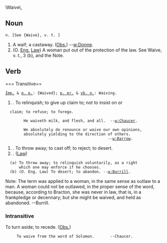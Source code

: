 \Waive\,
==Noun==

 n. [See {Waive}, v. t. ]
# A waif; a castaway. ([[Obs.]]) --[[w:Donne]].
# (O. [[Eng.]] [[Law]]) A woman put out of the protection of the   law. See Waive, v. t., 3 (b), and the Note.

==Verb==
=== Transitive==
 [[Imp.]] & [[p. p.]]: {Waived}; [[p. pr.]] & [[vb. n.]]: Waiving.

#. To relinquish; to give up claim to; not to insist on or
   claim; to refuse; to forego.

         He waiveth milk, and flesh, and all.  --[[w:Chaucer]].

         We absolutely do renounce or waive our own opinions,
         absolutely yielding to the direction of others.
                                              --[[w:Barrow]].
#. To throw away; to cast off; to reject; to desert.
#. ([[Law]])
   (a) To throw away; to relinquish voluntarily, as a right
       which one may enforce if he chooses.
   (b) (O. Eng. Law) To desert; to abandon. --[[w:Burrill]].

Note: The term was applied to a woman, in the same sense as      outlaw to a man. A woman could not be outlawed, in the proper sense of the word, because, according to Bracton, she was never in law, that is, in a  frankpledge or decennary; but she might be waived, and held as abandoned. --Burrill.

===Intransitive===

To turn aside; to recede. ([[Obs.]])

      To waive from the word of Solomon.       --Chaucer.